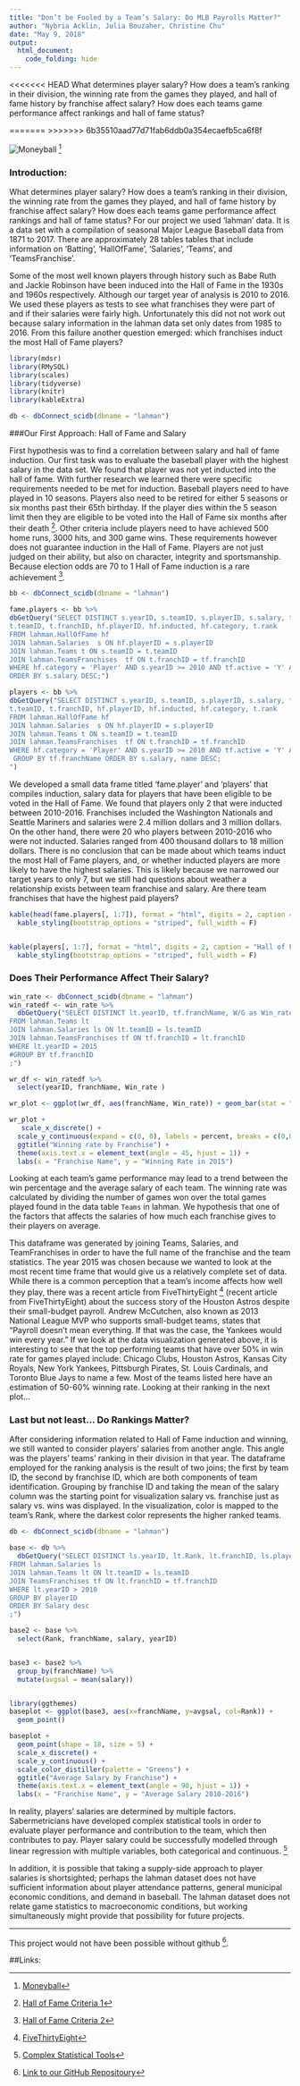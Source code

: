 ```yaml
---
title: "Don’t be Fooled by a Team’s Salary: Do MLB Payrolls Matter?"
author: "Nybria Acklin, Julia Bouzaher, Christine Chu"
date: "May 9, 2018"
output: 
  html_document:
    code_folding: hide
--- 
```

<<<<<<< HEAD
What determines player salary? How does a team's ranking in their division, the winning rate from the games they played, and hall of fame history by franchise affect salary? How does each teams game performance affect rankings and hall of fame status?

=======
>>>>>>> 6b35510aad77d71fab6ddb0a354ecaefb5ca6f8f

![Moneyball](https://www.dailyfantasysports101.com/wp-content/uploads/2015/04/baseball-100bills-750.jpg) [^1]


### Introduction: 

What determines player salary? How does a team's ranking in their division, the winning rate from the games they played, and hall of fame history by franchise affect salary? How does each teams game performance affect rankings and hall of fame status? 
For our project we used ‘lahman’ data. It is a data set with a compilation of seasonal Major League Baseball data from 1871 to 2017. There are approximately 28 tables tables that include information on ‘Batting’, ‘HallOfFame’, ‘Salaries’, ‘Teams’, and ‘TeamsFranchise’.

Some of the most well known players through history such as Babe Ruth and Jackie Robinson have been induced into the Hall of Fame in the 1930s and 1960s respectively. Although our target year of analysis is 2010 to 2016. We used these players as tests to see what franchises they were part of and if their salaries were fairly high. Unfortunately this did not not work out because salary information in the lahman data set only dates from 1985 to 2016. From this failure another question emerged: which franchises induct the most Hall of Fame players?
```r

library(mdsr)
library(RMySQL)
library(scales)
library(tidyverse)
library(knitr)
library(kableExtra)

```


```r
db <- dbConnect_scidb(dbname = "lahman")
```
###Our First Approach: Hall of Fame and Salary

First hypothesis was to find a correlation between salary and hall of fame induction. Our first task was to evaluate the baseball player with the highest salary in the data set. We found that player was not yet inducted into the hall of fame. With further research we learned there were specific requirements needed to be met for induction. Baseball players need to have played in 10 seasons. Players also need to be retired for either 5 seasons or six months past their 65th birthday. If the player dies within the 5 season limit then they are eligible to be voted into the Hall of Fame six months after their death [^2]. Other criteria include players need to have achieved 500 home runs, 3000 hits, and 300 game wins. These requirements however does not guarantee induction in the Hall of Fame. Players are not just judged on their ability, but also on character, integrity and sportsmanship. Because election odds are 70 to 1 Hall of Fame induction is a rare achievement [^3].

```r
bb <- dbConnect_scidb(dbname = "lahman")

fame.players <- bb %>%
dbGetQuery("SELECT DISTINCT s.yearID, s.teamID, s.playerID, s.salary, tf.franchID, tf.franchName, tf.active,
t.teamID, t.franchID, hf.playerID, hf.inducted, hf.category, t.rank
FROM lahman.HallOfFame hf 
JOIN lahman.Salaries  s ON hf.playerID = s.playerID 
JOIN lahman.Teams t ON s.teamID = t.teamID 
JOIN lahman.TeamsFranchises  tf ON t.franchID = tf.franchID
WHERE hf.category = 'Player' AND s.yearID >= 2010 AND tf.active = 'Y' AND hf.inducted = 'Y' GROUP BY s.playerID
ORDER BY s.salary DESC;")

players <- bb %>%
dbGetQuery("SELECT DISTINCT s.yearID, s.teamID, s.playerID, s.salary, tf.franchID, tf.franchName, tf.active,
t.teamID, t.franchID, hf.playerID, hf.inducted, hf.category, t.rank
FROM lahman.HallOfFame hf 
JOIN lahman.Salaries  s ON hf.playerID = s.playerID 
JOIN lahman.Teams t ON s.teamID = t.teamID 
JOIN lahman.TeamsFranchises  tf ON t.franchID = tf.franchID
WHERE hf.category = 'Player' AND s.yearID >= 2010 AND tf.active = 'Y' AND hf.inducted = 'N' 
 GROUP BY tf.franchName ORDER BY s.salary, name DESC;
")   

```
We developed a small data frame titled ‘fame.player’ and ‘players’  that compiles induction, salary data for players that have been eligible to be voted in the Hall of Fame. We found that players only 2 that were inducted between 2010-2016. Franchises included the Washington Nationals and Seattle Mariners and salaries were 2.4 million dollars and 3 million dollars. On the other hand, there were 20 who players between 2010-2016 who were not inducted. Salaries ranged from 400 thousand dollars to 18 million dollars. There is no conclusion that can be made about which teams induct the most Hall of Fame players, and, or whether inducted players are more likely to have the highest salaries. This is likely because we narrowed our target years to only 7, but we still had questions about weather a relationship exists between team franchise and salary. Are there team franchises that have the highest paid players?

```r

kable(head(fame.players[, 1:7]), format = "html", digits = 2, caption = "Hall of Fame: Inducted Players Between 2010-2017") %>%
  kable_styling(bootstrap_options = "striped", full_width = F)


kable(players[, 1:7], format = "html", digits = 2, caption = "Hall of Fame: Non-inducted Players Between 2010-2017") %>%
  kable_styling(bootstrap_options = "striped", full_width = F)


```

### Does Their Performance Affect Their Salary? 
```r
win_rate <- dbConnect_scidb(dbname = "lahman") 
win_ratedf <- win_rate %>% 
  dbGetQuery("SELECT DISTINCT lt.yearID, tf.franchName, W/G as Win_rate
FROM lahman.Teams lt
JOIN lahman.Salaries ls ON lt.teamID = ls.teamID
JOIN lahman.TeamsFranchises tf ON tf.franchID = lt.franchID
WHERE lt.yearID = 2015
#GROUP BY tf.franchID
;")

wr_df <- win_ratedf %>% 
  select(yearID, franchName, Win_rate )

wr_plot <- ggplot(wr_df, aes(franchName, Win_rate)) + geom_bar(stat = "identity", fill = "Green")

wr_plot +
   scale_x_discrete() +
  scale_y_continuous(expand = c(0, 0), labels = percent, breaks = c(0,0.2, 0.4, 0.6, 0.8, 1), limit = c(0,1)) +
  ggtitle("Winning rate by Franchise") + 
  theme(axis.text.x = element_text(angle = 45, hjust = 1)) +
  labs(x = "Franchise Name", y = "Winning Rate in 2015")


```

Looking at each team’s game performance may lead to a trend between the win percentage and the average salary of each team. The winning rate was calculated by dividing the number of games won over the total games played found in the data table `Teams` in lahman. We hypothesis that one of the factors that affects the salaries of how much each franchise gives to their players on average. 

This dataframe was generated by joining Teams, Salaries, and TeamFranchises in order to have the full name of the franchise and the team statistics. The year 2015 was chosen because we wanted to look at the most recent time frame that would give us a relatively complete set of data. While there is a common perception that a team’s income affects how well they play, there was a recent article from FiveThirtyEight [^4] (recent article from FiveThirtyEight) about the success story of the Houston Astros despite their small-budget payroll. Andrew McCutchen, also known as 2013 National League MVP who supports small-budget teams, states that “Payroll doesn’t mean everything. If that was the case, the Yankees would win every year.” If we look at the data visualization generated above, it is interesting to see that the top performing teams that have over 50% in win rate for games played include: Chicago Clubs, Houston Astros, Kansas City Royals, New York Yankees, Pittsburgh Pirates, St. Louis Cardinals, and Toronto Blue Jays to name a few. Most of the teams listed here have an estimation of 50-60% winning rate. Looking at their ranking in the next plot… 

### Last but not least... Do Rankings Matter? 

After considering information related to Hall of Fame induction and winning, we still wanted to consider players’ salaries from another angle. This angle was the players’ teams’ ranking in their division in that year. The dataframe employed for the ranking analysis is the result of two joins; the first by team ID, the second by franchise ID, which are both components of team identification. Grouping by franchise ID and taking the mean of the salary column was the starting point for visualization salary vs. franchise just as salary vs. wins was displayed. In the visualization, color is mapped to the team’s Rank, where the darkest color represents the higher ranked teams.
```r
db <- dbConnect_scidb(dbname = "lahman")

base <- db %>% 
  dbGetQuery("SELECT DISTINCT ls.yearID, lt.Rank, lt.franchID, ls.playerID, ls.salary, tf.franchName
FROM lahman.Salaries ls 
JOIN lahman.Teams lt ON lt.teamID = ls.teamID
JOIN TeamsFranchises tf ON lt.franchID = tf.franchID
WHERE lt.yearID > 2010
GROUP BY playerID
ORDER BY Salary desc
;")

base2 <- base %>%
  select(Rank, franchName, salary, yearID)


base3 <- base2 %>%
  group_by(franchName) %>%
  mutate(avgsal = mean(salary))


library(ggthemes)
baseplot <- ggplot(base3, aes(x=franchName, y=avgsal, col=Rank)) +
  geom_point() 

baseplot +
  geom_point(shape = 18, size = 5) +
  scale_x_discrete() +
  scale_y_continuous() +
  scale_color_distiller(palette = "Greens") +
  ggtitle("Average Salary by Franchise") + 
  theme(axis.text.x = element_text(angle = 90, hjust = 1)) +
  labs(x = "Franchise Name", y = "Average Salary 2010-2016")
```


In reality, players’ salaries are determined by multiple factors. Sabermetricians have developed complex statistical tools in order to evaluate player performance and contribution to the team, which then contributes to pay. Player salary could be successfully modelled through linear regression with multiple variables, both categorical and continuous. [^5]

In addition, it is possible that taking a supply-side approach to player salaries is shortsighted; perhaps the lahman dataset does not have sufficient information about player attendance patterns, general municipal economic conditions, and demand in baseball. The lahman dataset does not relate game statistics to macroeconomic conditions, but working simultaneously might provide that possibility for future projects.

--------------------------------------------------------
This project would not have been possible without github [^6].

##Links: 

[^1]: [Moneyball](https://www.dailyfantasysports101.com/wp-content/uploads/2015/04/baseball-100bills-750.jpg)

[^2]: [Hall of Fame Criteria 1](https://www.baseball-reference.com/bullpen/Hall_of_Fame)

[^3]: [Hall of Fame Criteria 2](https://entertainment.howstuffworks.com/baseball-hall-of-fame2.htm)

[^4]: [FiveThirtyEight](https://fivethirtyeight.com/features/dont-be-fooled-by-baseballs-small-budget-success-stories/)

[^5]:[Complex Statistical Tools](https://arxiv.org/abs/1312.7158)

[^6]: [Link to our GitHub Repositoury](https://github.com/christine-chu/MP4)